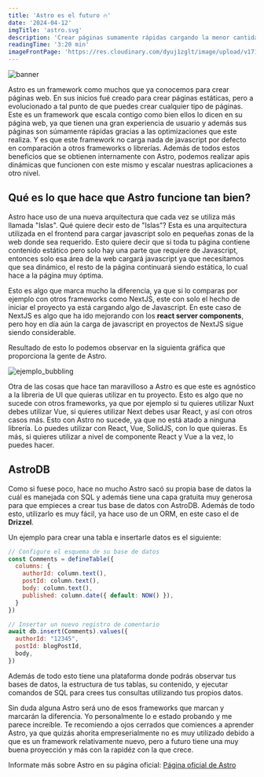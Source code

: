 ```yaml
---
title: 'Astro es el futuro 🔥'
date: '2024-04-12'
imgTitle: 'astro.svg'
description: 'Crear páginas sumamente rápidas cargando la menor cantidad de Javascript es posible con este maravilloso framework llamado Astro.⚡'
readingTime: '3:20 min'
imageFrontPage: 'https://res.cloudinary.com/dyuj1zglt/image/upload/v1712952178/publicaciones%20del%20blog/rptdanvbip4rmvkrsw1i.png'
---
```


![banner](https://res.cloudinary.com/dyuj1zglt/image/upload/v1712952178/publicaciones%20del%20blog/rptdanvbip4rmvkrsw1i.png)

Astro es un framework como muchos que ya conocemos para crear páginas web. En sus inicios fué creado para crear páginas estáticas,
pero a evolucionado a tal punto de que puedes crear cualquier tipo de páginas.
Este es un framework que escala contigo como bien ellos lo dicen en su página web, ya que tienen una gran experiencia de usuario y además sus páginas 
son súmamente rápidas gracias a las optimizaciones que este realiza.
Y es que este framework no carga nada de javascript por defecto en comparación a otros frameworks o librerías. Además de todos estos beneficios 
que se obtienen internamente con Astro, podemos realizar apis dinámicas que funcionen con este mismo y escalar nuestras aplicaciones a otro nivel.

## Qué es lo que hace que Astro funcione tan bien?

Astro hace uso de una nueva arquitectura que cada vez se utiliza más llamada "Islas". Qué quiere decir esto de "Islas"?
Esta es una arquitectura utilizada en el frontend para cargar javascript solo en pequeñas zonas de la web donde sea requerido.
Esto quiere decir que si toda tu página contiene contenido estático pero solo hay una parte que requiere de Javascript, entonces solo esa área de 
la web cargará javascript ya que necesitamos que sea dinámico, el resto de la página continuará siendo estática, lo cual hace a la página muy óptima.

Esto es algo que marca mucho la diferencia, ya que si lo comparas por ejemplo con otros frameworks como NextJS, este con solo el hecho de iniciar 
el proyecto ya está cargando algo de Javascript. En este caso de NextJS es algo que ha ido mejorando con los **react server components**, pero 
hoy en día aún la carga de javascript en proyectos de NextJS sigue siendo considerable.

Resultado de esto lo podemos observar en la siguienta gráfica que proporciona la gente de Astro.

![ejemplo_bubbling](/img/posts/astro_es_el_futuro/grafica.png)

Otra de las cosas que hace tan maravilloso a Astro es que este es agnóstico a la libreria de UI que quieras utilizar en tu proyecto. Esto es algo que no sucede 
con otros frameworks, ya que por ejemplo si tu quieres utilizar Nuxt debes utilizar Vue, si quieres utilizar Next debes usar React, y así con otros casos más.
Esto con Astro no sucede, ya que no está atado a ninguna librería. Lo puedes utilizar con React, Vue, SolidJS, con lo que quieras. Es más, si quieres utilizar
a nivel de componente React y Vue a la vez, lo puedes hacer.

## AstroDB

Como si fuese poco, hace no mucho Astro sacó su propia base de datos la cuál es manejada con SQL y además tiene una capa gratuita muy generosa para que empieces
a crear tus base de datos con AstroDB.
Además de todo esto, utilizarlo es muy fácil, ya hace uso de un ORM, en este caso el de **Drizzel**. 

Un ejemplo para crear una tabla e insertarle datos es el siguiente:

```js
// Configure el esquema de su base de datos
const Comments = defineTable({
  columns: {
    authorId: column.text(),
    postId: column.text(),
    body: column.text(),
    published: column.date({ default: NOW() }),
  }
})

// Insertar un nuevo registro de comentario
await db.insert(Comments).values({
  authorId: "12345",
  postId: blogPostId,
  body,
})

```

Además de todo esto tiene una plataforma donde podrás observar tus bases de datos, la estructura de tus tablas, su contenido, y ejecutar comandos
de SQL para crees tus consultas utilizando tus propios datos.


Sin duda alguna Astro será uno de esos frameworks que marcan y marcarán la diferencia. Yo personalmente lo e estado probando y me parece increíble.
Te recomiendo a ojos cerrados que comiences a aprender Astro, ya que quizás ahorita empreserialmente no es muy utilizado debido a que es un framework
relativamente nuevo, pero a futuro tiene una muy buena proyección y más con la rapidéz con la que crece.

Informate más sobre Astro en su página oficial: [Página oficial de Astro](https://astro.build/)